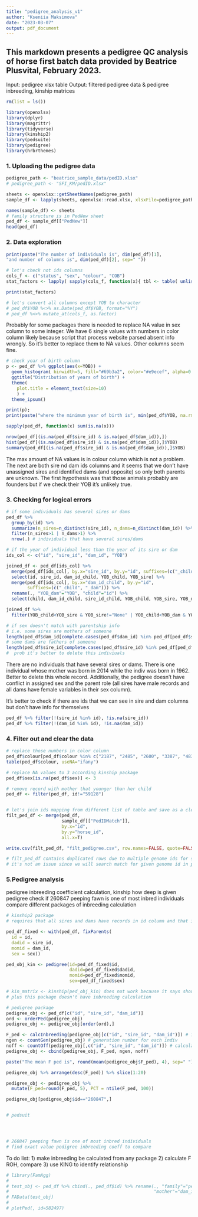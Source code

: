 ```yaml
---
title: "pedigree_analysis_v1"
author: "Kseniia Maksimova"
date: "2023-03-07"
output: pdf_document
---
```


## This markdown presents a pedigree QC analysis of horse first batch data provided by Beatrice Plusvital, February 2023. 
Input: pedigree xlsx table
Output: filtered pedigree data & pedigree inbreeding, kinship matrices

```r
rm(list = ls())

library(openxlsx)
library(dplyr)
library(magrittr)
library(tidyverse)
library(kinship2)
library(pedsuite)
library(pedigree)
library(hrbrthemes)
```

### 1. Uploading the pedigree data

```r
pedigree_path <- "beatrice_sample_data/pedID.xlsx"
# pedigree_path <- "SFI_KM/pedID.xlsx"

sheets <- openxlsx::getSheetNames(pedigree_path)
sample_df <- lapply(sheets, openxlsx::read.xlsx, xlsxFile=pedigree_path, na.string=c("", "None", " ", "NULL")) # to unify all unidentified values

names(sample_df) <- sheets
# family structure is in PedNew sheet
ped_df <- sample_df[["PedNew"]]
head(ped_df)
```

### 2. Data exploration
```r

print(paste("The number of individuals is", dim(ped_df)[1],
"and number of columns is", dim(ped_df)[2], sep=" "))

# let's check not ids columns
cols_f <- c("status", "sex", "colour", "COB")
stat_factors <- lapply( sapply(cols_f, function(x){ tbl <- table( unlist( ped_df[,grep( x, colnames(ped_df) )] ) ,useNA="ifany" ); rbind( cbind( Percent=round( tbl/sum(tbl)*100, digits=2 ), Freq=tbl ), cbind( sum(tbl/sum(tbl)*100), sum(tbl) ) ); } ), function(x) x[order(x[,1]),] ) # making a list of matrices with frequency per each category column of our df

print(stat_factors)

# let's convert all columns except YOB to character
# ped_df$YOB %<>% as.Date(ped_df$YOB, format="%Y")
# ped_df %<>% mutate_at(cols_f, as.factor)
```
Probably for some packages there is needed to replace NA value in sex column to some integer. We have 6 single values with numbers in color column likely because script that process website parsed absent info wrongly. So it's better to replace them to NA values.
Other columns seem fine.

```r
# check year of birth column
p <- ped_df %>% ggplot(aes(x=YOB)) + 
  geom_histogram( binwidth=5, fill="#69b3a2", color="#e9ecef", alpha=0.9) +
  ggtitle("Distribution of years of birth") +
  theme(
    plot.title = element_text(size=10)
    ) +
  theme_ipsum()

print(p); 
print(paste("where the minimum year of birth is", min(ped_df$YOB, na.rm=T), "and the maximum is", max(ped_df$YOB, na.rm = T), sep=" "))
```

```r
sapply(ped_df, function(x) sum(is.na(x)))

nrow(ped_df[(is.na(ped_df$sire_id) & is.na(ped_df$dam_id)),])
hist(ped_df[(is.na(ped_df$sire_id) & is.na(ped_df$dam_id)),]$YOB)
summary(ped_df[(is.na(ped_df$sire_id) & is.na(ped_df$dam_id)),]$YOB)

```
The max amount of NA values is in colour column which is not a problem. The next are both sire nd dam ids columns and it seems that we don't have unassigned sires and identified dams (and opposite) so only both parents are unknown. The first hypothesis was that those animals probably are founders but if we check their YOB it's unlikely true.

### 3. Checking for logical errors

```r

# if some individuals has several sires or dams
ped_df %>%
  group_by(id) %>%
  summarize(n_sires=n_distinct(sire_id), n_dams=n_distinct(dam_id)) %>%
  filter(n_sires>1 | n_dams>1) %>%
  nrow(.) # individuals that have several sires/dams

# if the year of individual less than the year of its sire or dam
ids_col <- c("id", "sire_id", "dam_id", "YOB") 

joined_df <- ped_df[ids_col] %>%
  merge(ped_df[ids_col], by.x="sire_id", by.y="id", suffixes=(c("_child", "_sire"))) %>%
  select(id, sire_id, dam_id_child, YOB_child, YOB_sire) %>%
  merge(ped_df[ids_col], by.x="dam_id_child", by.y="id", 
        suffixes=(c("_child", "_dam"))) %>%
  rename(., "YOB_dam"="YOB", "child"="id") %>%
  select(child, dam_id_child, sire_id_child, YOB_child, YOB_sire, YOB_dam)

joined_df %>%
  filter(YOB_child<YOB_sire & YOB_sire!="None" | YOB_child<YOB_dam & YOB_dam!="None")

# if sex doesn't match with parentship info
# i.e. some sires are mothers of someone
length(ped_df$dam_id[complete.cases(ped_df$dam_id) %in% ped_df[ped_df$sex==1,]$id])
# some dams are fathers of someone
length(ped_df$sire_id[complete.cases(ped_df$sire_id) %in% ped_df[ped_df$sex==2,]$id])
#  prob it's better to delete this indiviuals
```

There are no individuals that have several sires or dams. There is one individual whose mother was born in 2014 while the indiv was born in 1962. Better to delete this whole record. Additionally, the pedigree doesn't have conflict in assigned sex and the parent role (all sires have male records and all dams have female variables in their sex column).

It's better to check if there are ids that we can see in sire and dam columns but don't have info for themselves
```r
ped_df %>% filter(!(sire_id %in% id), !is.na(sire_id))
ped_df %>% filter(!(dam_id %in% id), !is.na(dam_id))
```

### 4. Filter out and clear the data
```r
# replace those numbers in color column
ped_df$colour[ped_df$colour %in% c("2187", "2485", "2600", "3387", "4830", "5937")] <- NA
table(ped_df$colour, useNA="ifany")

# replace NA values to 3 according kinship package
ped_df$sex[is.na(ped_df$sex)] <- 3

# remove record with mother that younger than her child
ped_df <- filter(ped_df, id!="59128")


# let's join ids mapping from different list of table and save as a clened ped df
filt_ped_df <- merge(ped_df, 
                     sample_df[["PedIDMatch"]], 
                     by.x="id", 
                     by.y="horse_id", 
                     all.x=T)

write.csv(filt_ped_df, "filt_pedigree.csv", row.names=FALSE, quote=FALSE) 

# filt_ped_df contains duplicated rows due to multiple genome ids for same individuals
# it's not an issue since we will search match for given genome id in pedigree
```

### 5.Pedigree analysis

pedigree inbreeding coefficient calculation, kinship
how deep is given pedigree
check if 260847 peeping fawn is one of most inbred individuals
compare different packages of inbreeding calculation

```r
# kinship2 package
# requires that all sires and dams have records in id column and that inidiv has either both known parents or no one is known

ped_df_fixed <- with(ped_df, fixParents(
  id = id, 
  dadid = sire_id, 
  momid = dam_id,
  sex = sex))

ped_obj_kin <- pedigree(id=ped_df_fixed$id, 
                        dadid=ped_df_fixed$dadid, 
                        momid=ped_df_fixed$momid, 
                        sex=ped_df_fixed$sex)

# kin_matrix <- kinship(ped_obj_kin) does not work because it says should be a pedigree object
# plus this package doesn't have inbreeding calculation

# pedigree package
pedigree_obj <- ped_df[c("id", "sire_id", "dam_id")]
ord <- orderPed(pedigree_obj)
pedigree_obj <- pedigree_obj[order(ord),]

F_ped <- calcInbreeding(pedigree_obj[c("id", "sire_id", "dam_id")]) # inbreeding coefficient
ngen <- countGen(pedigree_obj) # generation number for each indiv
noff <- countOff(pedigree_obj[,c("id", "sire_id", "dam_id")]) # calculate number of offspring for each indiv
pedigree_obj <- cbind(pedigree_obj, F_ped, ngen, noff)

paste("The mean F ped is", round(mean(pedigree_obj$F_ped), 4), sep=" ")

pedigree_obj %>% arrange(desc(F_ped)) %>% slice(1:20)

pedigree_obj <- pedigree_obj %>% 
  mutate(F_ped=round(F_ped, 5), PCT = ntile(F_ped, 100))

pedigree_obj[pedigree_obj$id=="260847",]


# pedsuit




# 260847 peeping fawn is one of most inbred individuals
# find exact value pedigree inbreeding coeff to compare
```
To do list:
1) make inbreeding be calculated from any package
2) calculate F ROH, compare
3) use KING to identify relationship


```r
# library(FamAgg)
# 
# test_obj <- ped_df %>% cbind(., ped_df$id) %>% rename(., "family"="ped_df$id", "father"="sire_id", 
#                                                       "mother"="dam_id")
# FAData(test_obj)
# 
# plotPed(, id=582497)
```


